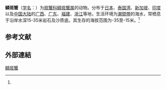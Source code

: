 {{Speciesbox
| name = 粗棘鱗斑蟹<br />''Demania scaberrima''
| genus = Demania
| species = scaberrima
| authority = (Walker, 1887)<ref name='id11734'>{{cite web| url =http://www.bioinfo.cn/db05/BjdwSpecies.php?action=view&id=11734| title =鳞斑蟹| work =《中国动物物种编目数据库》| publisher =中国科学院微生物研究所| author =中国科学院动物研究所| accessdate =2009-04-28| deadurl =yes| archiveurl =https://web.archive.org/web/20160305090842/http://www.bioinfo.cn/db05/BjdwSpecies.php?action=view&id=11734| archivedate =2016-03-05}}</ref>
}}
'''鳞斑蟹'''（[[学名|学名]]：{{lang|la|''Demania scaberrima''}}）为[[扇蟹科|扇蟹科]][[鳞斑蟹属|鳞斑蟹属]]的动物。分布于[[日本|日本]]、[[泰国湾|泰国湾]]、[[新加坡|新加坡]]、[[印度|印度]]以及[[中国大陆|中国大陆]]的[[广西|广西]]、[[广东|广东]]、[[福建|福建]]、[[浙江|浙江]]等地，生活环境为[[潮間帶|潮間帶]]的海水，常栖息于沿岸水深15-35米岩石及沙质底。其生存的海拔范围为-35至-15米。<ref name='id11734'/>

== 参考文献 ==
{{reflist}}

==外部連結==
{{Wikispecies|Demania scaberrima}}
{{Taxonbar|from=Q13584497}}

[[Category:鳞斑蟹属|鳞斑蟹]]


{{螃蟹小作品}}